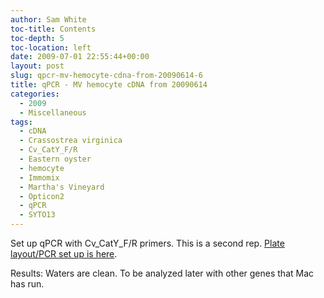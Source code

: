 ```yaml
---
author: Sam White
toc-title: Contents
toc-depth: 5
toc-location: left
date: 2009-07-01 22:55:44+00:00
layout: post
slug: qpcr-mv-hemocyte-cdna-from-20090614-6
title: qPCR - MV hemocyte cDNA from 20090614
categories:
  - 2009
  - Miscellaneous
tags:
  - cDNA
  - Crassostrea virginica
  - Cv_CatY_F/R
  - Eastern oyster
  - hemocyte
  - Immomix
  - Martha's Vineyard
  - Opticon2
  - qPCR
  - SYTO13
---
```


Set up qPCR with Cv_CatY_F/R primers. This is a second rep. [Plate layout/PCR set up is here](https://eagle.fish.washington.edu/Arabidopsis/Notebook%20Workup%20Files/20090701-03.jpg).

Results: Waters are clean. To be analyzed later with other genes that Mac has run.

